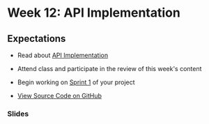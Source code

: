 # Week 12: API Implementation

## Expectations

- Read about [API Implementation](/week-12/api-implementation)
- Attend class and participate in the review of this week's content
- Begin working on [Sprint 1](/week-12/project) of your project

- [View Source Code on GitHub ](https://github.com/warsylewicz/webdev2-demos/tree/1c977550f13e7a1dd392f3880b162da5b0fe0a88)

### Slides


<Slideshow file="/week-12/slides" />
